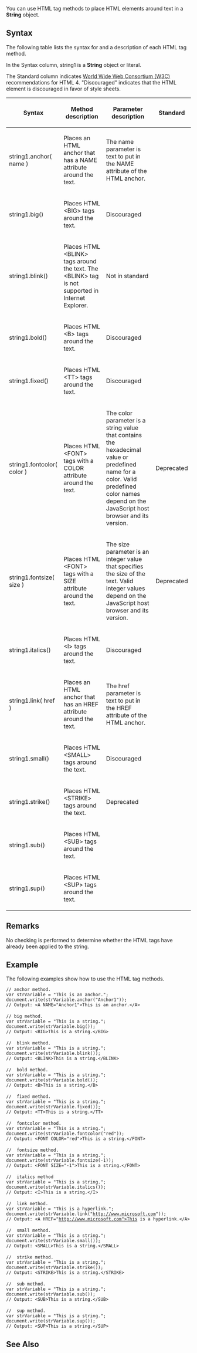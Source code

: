 You can use HTML tag methods to place HTML elements around text in a '''String''' object.


==Syntax==
The following table lists the syntax for and a description of each HTML tag method.

In the Syntax column, string1 is a '''String''' object or literal.

The Standard column indicates [http://go.microsoft.com/fwlink/?LinkId=199553 World Wide Web Consortium (W3C)] recommendations for HTML 4. "Discouraged" indicates that the HTML element is discouraged in favor of style sheets.

{| class='wikitable'
|-
! Syntax
! Method description
! Parameter description
! Standard
|-
| string1.anchor( name )
| Places an HTML anchor that has a NAME attribute around the text.
| The name parameter is text to put in the NAME attribute of the HTML anchor.
|-
| string1.big()
| Places HTML &lt;BIG&gt; tags around the text.
| Discouraged
|-
| string1.blink()
| Places HTML &lt;BLINK&gt; tags around the text. The &lt;BLINK&gt; tag is not supported in Internet Explorer.
| Not in standard
|-
| string1.bold()
| Places HTML &lt;B&gt; tags around the text.
| Discouraged
|-
| string1.fixed()
| Places HTML &lt;TT&gt; tags around the text.
| Discouraged
|-
| string1.fontcolor( color )
| Places HTML &lt;FONT&gt; tags with a COLOR attribute around the text.
| The color parameter is a string value that contains the hexadecimal value or predefined name for a color. Valid predefined color names depend on the JavaScript host browser and its version.
| Deprecated
|-
| string1.fontsize( size )
| Places HTML &lt;FONT&gt; tags with a SIZE attribute around the text.
| The size parameter is an integer value that specifies the size of the text. Valid integer values depend on the JavaScript host browser and its version.
| Deprecated
|-
| string1.italics()
| Places HTML &lt;I&gt; tags around the text.
| Discouraged
|-
| string1.link( href )
| Places an HTML anchor that has an HREF attribute around the text.
| The href parameter is text to put in the HREF attribute of the HTML anchor.
|-
| string1.small()
| Places HTML &lt;SMALL&gt; tags around the text.
| Discouraged
|-
| string1.strike()
| Places HTML &lt;STRIKE&gt; tags around the text.
| Deprecated
|-
| string1.sub()
| Places HTML &lt;SUB&gt; tags around the text.
|-
| string1.sup()
| Places HTML &lt;SUP&gt; tags around the text.
|}

==Remarks==
No checking is performed to determine whether the HTML tags have already been applied to the string.


==Example==
The following examples show how to use the HTML tag methods.

 // anchor method.
 var strVariable = "This is an anchor.";
 document.write(strVariable.anchor("Anchor1"));
 // Output: &lt;A NAME="Anchor1"&gt;This is an anchor.&lt;/A&gt;
 
 // big method.
 var strVariable = "This is a string.";
 document.write(strVariable.big());
 // Output: &lt;BIG&gt;This is a string.&lt;/BIG&gt;
 
 //  blink method.
 var strVariable = "This is a string.";
 document.write(strVariable.blink());
 // Output: &lt;BLINK&gt;This is a string.&lt;/BLINK&gt;
 
 //  bold method.
 var strVariable = "This is a string.";
 document.write(strVariable.bold());
 // Output: &lt;B&gt;This is a string.&lt;/B&gt;
 
 //  fixed method.
 var strVariable = "This is a string.";
 document.write(strVariable.fixed());
 // Output: &lt;TT&gt;This is a string.&lt;/TT&gt;
 
 //  fontcolor method.
 var strVariable = "This is a string.";
 document.write(strVariable.fontcolor("red"));
 // Output: &lt;FONT COLOR="red"&gt;This is a string.&lt;/FONT&gt;
 
 //  fontsize method.
 var strVariable = "This is a string.";
 document.write(strVariable.fontsize(-1));
 // Output: &lt;FONT SIZE="-1"&gt;This is a string.&lt;/FONT&gt;
 
 //  italics method
 var strVariable = "This is a string.";
 document.write(strVariable.italics());
 // Output: &lt;I&gt;This is a string.&lt;/I&gt;
 
 //  link method.
 var strVariable = "This is a hyperlink.";
 document.write(strVariable.link("http://www.microsoft.com"));
 // Output: &lt;A HREF="http://www.microsoft.com"&gt;This is a hyperlink.&lt;/A&gt;
 
 //  small method.
 var strVariable = "This is a string.";
 document.write(strVariable.small());
 // Output: &lt;SMALL&gt;This is a string.&lt;/SMALL&gt;
 
 //  strike method.
 var strVariable = "This is a string.";
 document.write(strVariable.strike());
 // Output: &lt;STRIKE&gt;This is a string.&lt;/STRIKE&gt;
 
 //  sub method.
 var strVariable = "This is a string.";
 document.write(strVariable.sub());
 // Output: &lt;SUB&gt;This is a string.&lt;/SUB&gt;
 
 //  sup method.
 var strVariable = "This is a string.";
 document.write(strVariable.sup());
 // Output: &lt;SUP&gt;This is a string.&lt;/SUP&gt;

==See Also==

              
